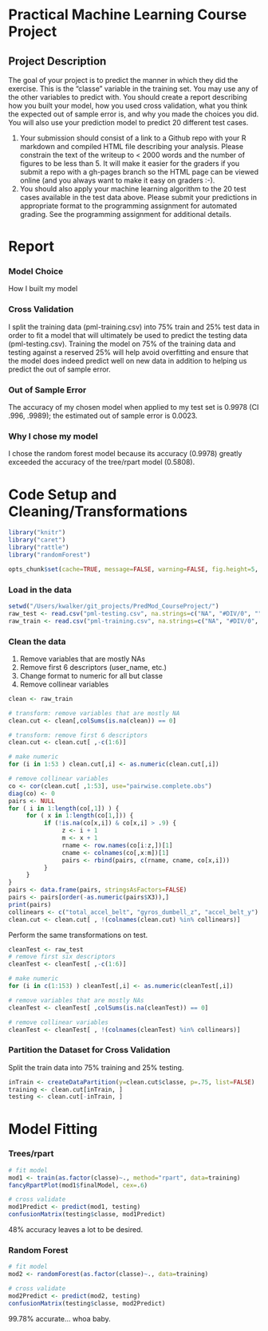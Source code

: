 Practical Machine Learning Course Project
===========================

## Project Description  
The goal of your project is to predict the manner in which they did the exercise. This is the "classe" variable in the training set. You may use any of the other variables to predict with. You should create a report describing how you built your model, how you used cross validation, what you think the expected out of sample error is, and why you made the choices you did. You will also use your prediction model to predict 20 different test cases. 

1. Your submission should consist of a link to a Github repo with your R markdown and compiled HTML file describing your analysis. Please constrain the text of the writeup to < 2000 words and the number of figures to be less than 5. It will make it easier for the graders if you submit a repo with a gh-pages branch so the HTML page can be viewed online (and you always want to make it easy on graders :-).
2. You should also apply your machine learning algorithm to the 20 test cases available in the test data above. Please submit your predictions in appropriate format to the programming assignment for automated grading. See the programming assignment for additional details. 

# Report  

### Model Choice  
How I built my model  

### Cross Validation  
I split the training data (pml-training.csv) into 75% train and 25% test data in order to fit a model that will ultimately be used to predict the testing data (pml-testing.csv). Training the model on 75% of the training data and testing against a reserved 25% will help avoid overfitting and ensure that the model does indeed predict well on new data in addition to helping us predict the out of sample error.  

### Out of Sample Error  
The accuracy of my chosen model when applied to my test set is 0.9978 (CI .996, .9989); the estimated out of sample error is 0.0023.  

### Why I chose my model  
I chose the random forest model because its accuracy (0.9978) greatly exceeded the accuracy of the tree/rpart model (0.5808).    


# Code Setup and Cleaning/Transformations   

```r
library("knitr")
library("caret")
library("rattle")
library("randomForest")

opts_chunk$set(cache=TRUE, message=FALSE, warning=FALSE, fig.height=5, fig.width=5)
```

### Load in the data  

```r
setwd("/Users/kwalker/git_projects/PredMod_CourseProject/")
raw_test <- read.csv("pml-testing.csv", na.strings=c("NA", "#DIV/0", ""), stringsAsFactors=FALSE)
raw_train <- read.csv("pml-training.csv", na.strings=c("NA", "#DIV/0", ""), stringsAsFactors=FALSE)
```

### Clean the data   
1. Remove variables that are mostly NAs   
2. Remove first 6 descriptors (user_name, etc.)  
3. Change format to numeric for all but classe   
4. Remove collinear variables    

```r
clean <- raw_train

# transform: remove variables that are mostly NA
clean.cut <- clean[,colSums(is.na(clean)) == 0] 

# transform: remove first 6 descriptors
clean.cut <- clean.cut[ ,-c(1:6)]

# make numeric
for (i in 1:53 ) clean.cut[,i] <- as.numeric(clean.cut[,i])

# remove collinear variables 
co <- cor(clean.cut[ ,1:53], use="pairwise.complete.obs")
diag(co) <- 0
pairs <- NULL
for ( i in 1:length(co[,1]) ) {
     for ( x in 1:length(co[1,])) {
          if (!is.na(co[x,i]) & co[x,i] > .9) {
               z <- i + 1
               m <- x + 1
               rname <- row.names(co[i:z,])[1]
               cname <- colnames(co[,x:m])[1]
               pairs <- rbind(pairs, c(rname, cname, co[x,i]))
          }
     }
}
pairs <- data.frame(pairs, stringsAsFactors=FALSE)
pairs <- pairs[order(-as.numeric(pairs$X3)),]
print(pairs)
collinears <- c("total_accel_belt", "gyros_dumbell_z", "accel_belt_y")
clean.cut <- clean.cut[ , !(colnames(clean.cut) %in% collinears)]
```

Perform the same transformations on test.  

```r
cleanTest <- raw_test
# remove first six descriptors
cleanTest <- cleanTest[ ,-c(1:6)]

# make numeric
for (i in c(1:153) ) cleanTest[,i] <- as.numeric(cleanTest[,i])

# remove variables that are mostly NAs
cleanTest <- cleanTest[ ,colSums(is.na(cleanTest)) == 0]

# remove collinear variables
cleanTest <- cleanTest[ , !(colnames(cleanTest) %in% collinears)]
```

### Partition the Dataset for Cross Validation
Split the train data into 75% training and 25% testing.    

```r
inTrain <- createDataPartition(y=clean.cut$classe, p=.75, list=FALSE)
training <- clean.cut[inTrain, ]
testing <- clean.cut[-inTrain, ]
```

# Model Fitting  
### Trees/rpart  

```r
# fit model 
mod1 <- train(as.factor(classe)~., method="rpart", data=training)
fancyRpartPlot(mod1$finalModel, cex=.6)

# cross validate
mod1Predict <- predict(mod1, testing)
confusionMatrix(testing$classe, mod1Predict)
```
48% accuracy leaves a lot to be desired.  

### Random Forest  
```r
# fit model
mod2 <- randomForest(as.factor(classe)~., data=training)

# cross validate 
mod2Predict <- predict(mod2, testing)
confusionMatrix(testing$classe, mod2Predict)
```
99.78% accurate... whoa baby.  


